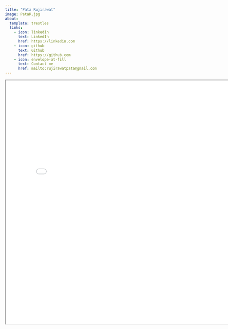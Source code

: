 ```yaml
---
title: "Pata Rujirawat"
image: PataR.jpg
about:
  template: trestles
  links:
    - icon: linkedin
      text: LinkedIn
      href: https://linkedin.com
    - icon: github
      text: Github
      href: https://github.com
    - icon: envelope-at-fill
      text: Contact me
      href: mailto:rujirawatpata@gmail.com
---
```


<iframe
    width="800"
    height="800"
    src="InstructionalDesigner_resumePata.pdf"
>
</iframe>